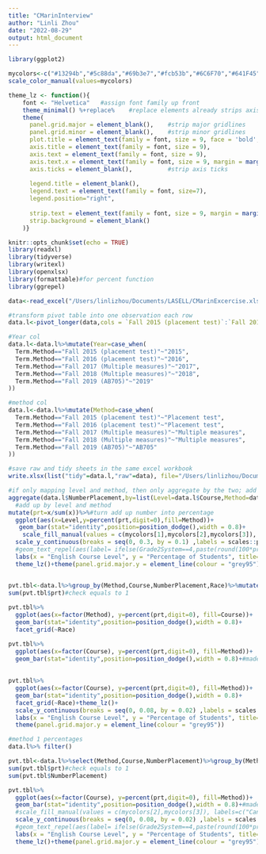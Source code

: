 ```yaml
---
title: "CMarinInterview"
author: "Linli Zhou"
date: "2022-08-29"
output: html_document
---
```

```r
library(ggplot2)

mycolors<-c("#13294b","#5c88da","#69b3e7","#fcb53b","#6C6F70","#641F45")
scale_color_manual(values=mycolors)

theme_lz <- function(){ 
    font <- "Helvetica"   #assign font family up front
    theme_minimal() %+replace%    #replace elements already strips axis lines, 
    theme(
      panel.grid.major = element_blank(),    #strip major gridlines
      panel.grid.minor = element_blank(),    #strip minor gridlines
      plot.title = element_text(family = font, size = 9, face = 'bold',hjust = 0.5, vjust = 2),
      axis.title = element_text(family = font, size = 9), 
      axis.text = element_text(family = font, size = 9), 
      axis.text.x = element_text(family = font, size = 9, margin = margin(t=5,b=10)),
      axis.ticks = element_blank(),          #strip axis ticks
      
      legend.title = element_blank(),
      legend.text = element_text(family = font, size=7),
      legend.position="right",
      
      strip.text = element_text(family = font, size = 9, margin = margin(t=5,b=10)),#move up is + 1
      strip.background = element_blank()
    )}
```

```r
knitr::opts_chunk$set(echo = TRUE)
library(readxl)
library(tidyverse)
library(writexl)
library(openxlsx)
library(formattable)#for percent function
library(ggrepel)
```

```r
data<-read_excel("/Users/linlizhou/Documents/LASELL/CMarinExcercise.xlsx",sheet = "raw")
```

```r
#transform pivot table into one observation each row
data.l<-pivot_longer(data,cols = `Fall 2015 (placement test)`:`Fall 2019 (AB705)`,names_to = "Term.Method",values_to = "NumberPlacement")
```

```r
#Year col
data.l<-data.l%>%mutate(Year=case_when(
  Term.Method=="Fall 2015 (placement test)"~"2015",
  Term.Method=="Fall 2016 (placement test)"~"2016",
  Term.Method=="Fall 2017 (Multiple measures)"~"2017",
  Term.Method=="Fall 2018 (Multiple measures)"~"2018",
  Term.Method=="Fall 2019 (AB705)"~"2019"
))

#method col
data.l<-data.l%>%mutate(Method=case_when(
  Term.Method=="Fall 2015 (placement test)"~"Placement test",
  Term.Method=="Fall 2016 (placement test)"~"Placement test",
  Term.Method=="Fall 2017 (Multiple measures)"~"Multiple measures",
  Term.Method=="Fall 2018 (Multiple measures)"~"Multiple measures",
  Term.Method=="Fall 2019 (AB705)"~"AB705"
))

#save raw and tidy sheets in the same excel workbook
write.xlsx(list("tidy"=data.l,"raw"=data), file="/Users/linlizhou/Documents/LASELL/CMarinExcercise.xlsx")
```

```r
#if only mapping level and method, then only aggregate by the two; add race but not map it will cause sum to be smaller
aggregate(data.l$NumberPlacement,by=list(Level=data.l$Course,Method=data.l$Method),FUN="sum")%>%
  #add up by level and method
mutate(prt=x/sum(x))%>%#turn add up number into percentage
  ggplot(aes(x=Level,y=percent(prt,digit=0),fill=Method))+
   geom_bar(stat="identity",position=position_dodge(),width = 0.8)+
    scale_fill_manual(values = c(mycolors[1],mycolors[2],mycolors[3]), labels=c("AB705 (2019)","Multiple Measures (2017/18)","Placement Test (2015/16)"), name="Placement Methods")+#change legend color, lable, and title
  scale_y_continuous(breaks = seq(0, 0.3, by = 0.1) ,labels = scales::percent)+#present y axis label as percentage
  #geom_text_repel(aes(label= ifelse(Grade2System==4,paste(round(100*prt, 0), "%", sep=""),"")),size=3)+
  labs(x = "English Course Level", y = "Percentage of Students", title="Students Percentage in English Courses by Placement Methods")+
  theme_lz()+theme(panel.grid.major.y = element_line(colour = "grey95"))
```

```r

```



```r
pvt.tbl<-data.l%>%group_by(Method,Course,NumberPlacement,Race)%>%mutate(prt=NumberPlacement/sum(data.l$NumberPlacement)) #create a pivot table including all variables that will be used in plot
sum(pvt.tbl$prt)#check equals to 1
  
pvt.tbl%>%
  ggplot(aes(x=factor(Method), y=percent(prt,digit=0), fill=Course))+ 
  geom_bar(stat="identity",position=position_dodge(),width = 0.8)+
  facet_grid(~Race)

pvt.tbl%>%
  ggplot(aes(x=factor(Course), y=percent(prt,digit=0), fill=Method))+ 
  geom_bar(stat="identity",position=position_dodge(),width = 0.8)+#made the overall chart for comparing methods
  
  
pvt.tbl%>%
  ggplot(aes(x=factor(Course), y=percent(prt,digit=0), fill=Method))+ 
  geom_bar(stat="identity",position=position_dodge(),width = 0.8)+
  facet_grid(~Race)+theme_lz()+
  scale_y_continuous(breaks = seq(0, 0.08, by = 0.02) ,labels = scales::percent)+#present y axis label as percentage
  labs(x = "English Course Level", y = "Percentage of Students", title="Students Percentage in English Courses by Placement Methods for Difference Racial Groups")+
  theme(panel.grid.major.y = element_line(colour = "grey95"))
```



```r
#method 1 percentages
data.l%>% filter()

pvt.tbl<-data.l%>%select(Method,Course,NumberPlacement)%>%group_by(Method,Course)%>%mutate(prt=NumberPlacement/sum(data.l$NumberPlacement)) #create a pivot table including all variables that will be used in plot
sum(pvt.tbl$prt)#check equals to 1
sum(pvt.tbl$NumberPlacement)

pvt.tbl%>%
  ggplot(aes(x=factor(Course), y=percent(prt,digit=0), fill=Method))+ 
  geom_bar(stat="identity",position=position_dodge(),width = 0.8)+#made the overall chart for comparing methods
  #scale_fill_manual(values = c(mycolors[2],mycolors[3]), labels=c("Canvas","Registrar"), name="Methods")+#change legend color, lable, and title
  scale_y_continuous(breaks = seq(0, 0.08, by = 0.02) ,labels = scales::percent)+#present y axis label as percentage
  #geom_text_repel(aes(label= ifelse(Grade2System==4,paste(round(100*prt, 0), "%", sep=""),"")),size=3)+
  labs(x = "English Course Level", y = "Percentage of Students", title="Students Percentage in English Courses by Placement Methods")+
  theme_lz()+theme(panel.grid.major.y = element_line(colour = "grey95"))
```





